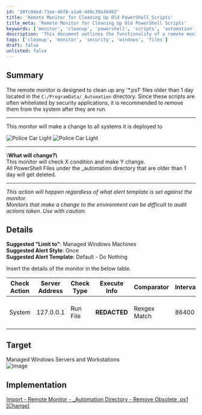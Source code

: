 ```yaml
---
id: '38fc04ed-71ee-46f8-a1a6-d48c39a36402'
title: 'Remote Monitor for Cleaning Up Old PowerShell Scripts'
title_meta: 'Remote Monitor for Cleaning Up Old PowerShell Scripts'
keywords: ['monitor', 'cleanup', 'powershell', 'scripts', 'automation', 'files']
description: 'This document outlines the functionality of a remote monitor designed to delete any PowerShell scripts older than one day from the C://ProgramData//_Automation directory. It emphasizes the importance of removing these files to enhance security and system performance.'
tags: ['cleanup', 'monitor', 'security', 'windows', 'files']
draft: false
unlisted: false
---
```

## Summary

The remote monitor is designed to clean up any '*.ps1' files older than 1 day located in the `C:/ProgramData/_Automation` directory. Since these scripts are often whitelisted by security applications, it is recommended to remove them from the system after they are run.

---

This monitor will make a change to all systems it is deployed to

![Police Car Light](https://c.tenor.com/8vSJsVW-1pQAAAAj/police-car-light-joypixels.gif) ![Police Car Light](https://c.tenor.com/8vSJsVW-1pQAAAAj/police-car-light-joypixels.gif)

---

\\<strong>What will change?\\</strong>  
This monitor will check X condition and make Y change.  
All PowerShell Files under the _automation directory that are older than 1 day will get deleted.

---

*This action will happen regardless of what alert template is set against the monitor.*  
*Monitors that make a change to the environment can be difficult to audit actions taken. Use with caution.*

## Details

**Suggested "Limit to"**: Managed Windows Machines  
**Suggested Alert Style**: Once  
**Suggested Alert Template**: Default - Do Nothing  

Insert the details of the monitor in the below table.

| Check Action | Server Address | Check Type | Execute Info | Comparator | Interval | Result |
|--------------|----------------|-------------|---------------|-------------|----------|--------|
| System       | 127.0.0.1     | Run File    | **REDACTED**  | Rexgex Match | 86400    | ((^((OK){0,}(//r//n){0,}[//r//n]{0,}//s{0,})$)|(^$)) |

## Target

Managed Windows Servers and Workstations  
![Image](../../../static/img/_Automation-Directory---Remove-Obsolete-.ps1-Change/image_1.png)

## Implementation

[Import - Remote Monitor - _Automation Directory - Remove Obsolete .ps1 [Change]](https://proval.itglue.com/DOC-5078775-16732160)












